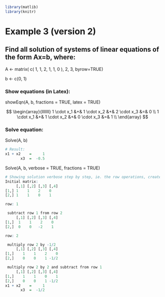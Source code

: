 ```r
library(matlib)
library(knitr)
```

# Example 3 (version 2)

## Find all solution of systems of linear equations of the form **Ax=b**, where:
A <- matrix(
        c( 1, 1, 2,
           1, 1, 0 ), 2, 3, byrow=TRUE)

b <- c(0, 1)

### Show equations (in Latex):
showEqn(A, b, fractions = TRUE, latex = TRUE)

$$
\begin{array}{lllllll}
1 \cdot x_1 &+& 1 \cdot x_2 &+& 2 \cdot x_3  &=&  0 \\ 
1 \cdot x_1 &+& 1 \cdot x_2 &+& 0 \cdot x_3  &=&  1 \\ 
\end{array}
$$

### Solve equation:

Solve(A, b)

```r
# Result:
x1 + x2    =     1 
       x3  =  -0.5 
```

Solve(A, b, verbose = TRUE, fractions = TRUE)

```r
# Showing solution verbose step by step, ie. the row operations, created by `solve` command above:
Initial matrix:
     [,1] [,2] [,3] [,4]
[1,] 1    1    2    0   
[2,] 1    1    0    1   

row: 1 

 subtract row 1 from row 2 
     [,1] [,2] [,3] [,4]
[1,]  1    1    2    0  
[2,]  0    0   -2    1  

row: 2 

 multiply row 2 by -1/2 
     [,1] [,2] [,3] [,4]
[1,]    1    1    2    0
[2,]    0    0    1 -1/2

 multiply row 2 by 2 and subtract from row 1 
     [,1] [,2] [,3] [,4]
[1,]    1    1    0    1
[2,]    0    0    1 -1/2
x1 + x2    =     1 
       x3  =  -1/2 
```
